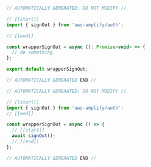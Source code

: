 ```js snippetPath="auth/signOut.ts"
// AUTOMATICALLY GENERATED: DO NOT MODIFY //

// [[start]]
import { signOut } from 'aws-amplify/auth';

// [[end]]

const wrapperSignOut = async (): Promise<void> => {
  // do something
};

export default wrapperSignOut;

// AUTOMATICALLY GENERATED END // 
```

```jsx snippetPath="auth/signOut.js"
// AUTOMATICALLY GENERATED: DO NOT MODIFY //

// [[start]]
import { signOut } from 'aws-amplify/auth';
// [[end]]

const wrapperSignOut = async () => {
  // [[start]]
  await signOut();
  // [[end]]
};

// AUTOMATICALLY GENERATED END // 
```
